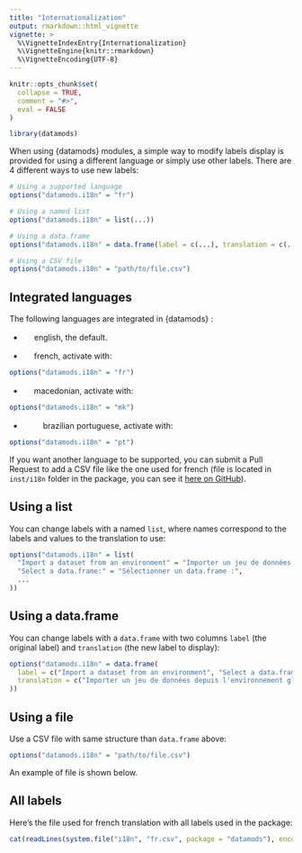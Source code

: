```yaml
---
title: "Internationalization"
output: rmarkdown::html_vignette
vignette: >
  %\VignetteIndexEntry{Internationalization}
  %\VignetteEngine{knitr::rmarkdown}
  %\VignetteEncoding{UTF-8}
---
```


```r
knitr::opts_chunk$set(
  collapse = TRUE,
  comment = "#>",
  eval = FALSE
)
```

```r
library(datamods)
```

When using {datamods} modules, a simple way to modify labels display is provided for using a different language or simply use other labels.
There are 4 different ways to use new labels:

```r
# Using a supported language
options("datamods.i18n" = "fr")

# Using a named list
options("datamods.i18n" = list(...))

# Using a data.frame
options("datamods.i18n" = data.frame(label = c(...), translation = c(...)))

# Using a CSV file
options("datamods.i18n" = "path/to/file.csv")
```


## Integrated languages

The following languages are integrated in {datamods} :

* ![](figures/i18n/gb.svg){height=16} english, the default.

* ![](figures/i18n/fr.svg){height=16} french, activate with:

```r
options("datamods.i18n" = "fr")
```

* ![](figures/i18n/mk.svg){height=16} macedonian, activate with:

```r
options("datamods.i18n" = "mk")
```

* ![](figures/i18n/br.svg){height=16}![](figures/i18n/pt.svg){height=16} brazilian portuguese, activate with:

```r
options("datamods.i18n" = "pt")
```

If you want another language to be supported, you can submit a Pull Request to add a CSV file like the one used for french (file is located in `inst/i18n` folder in the package, you can see it [here on GitHub](https://github.com/dreamRs/datamods/blob/master/inst/i18n/fr.csv)).


## Using a list

You can change labels with a named `list`, where names correspond to the labels and values to the translation to use:

```r
options("datamods.i18n" = list(
  "Import a dataset from an environment" = "Importer un jeu de données depuis l'environnement global",
  "Select a data.frame:" = "Sélectionner un data.frame :",
  ...
))
```


## Using a data.frame

You can change labels with a `data.frame` with two columns `label` (the original label) and `translation` (the new label to display):

```r
options("datamods.i18n" = data.frame(
  label = c("Import a dataset from an environment", "Select a data.frame:", ...),
  translation = c("Importer un jeu de données depuis l'environnement global", "Sélectionner un data.frame :", ...)
))
```


## Using a file

Use a CSV file with same structure than `data.frame` above:

```r
options("datamods.i18n" = "path/to/file.csv")
```

An example of file is shown below.


## All labels

Here's the file used for french translation with all labels used in the package:

```r
cat(readLines(system.file("i18n", "fr.csv", package = "datamods"), encoding = "UTF-8"), sep = '\n')
```




